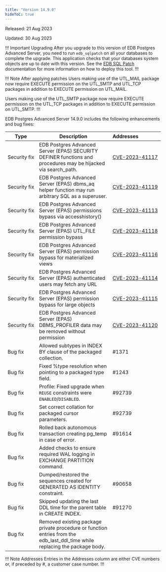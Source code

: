 ```yaml
---
title: "Version 14.9.0"
hideToC: true
---
```


Released: 21 Aug 2023

Updated: 30 Aug 2023

!!! Important Upgrading
After you upgrade to this version of EDB Postgres Advanced Server, you need to run `edb_sqlpatch` on all your databases to complete the upgrade. This application checks that your databases system objects are up to date with this version. See the [EDB SQL Patch](/tools/edb_sqlpatch) documentation for more information on how to deploy this tool.
!!!

!!! Note After applying patches
Users making use of the UTL_MAIL package now require EXECUTE permission on the UTL_SMTP and UTL_TCP packages in addition to EXECUTE permission on UTL_MAIL.

Users making use of the UTL_SMTP package now require EXECUTE permission on the UTL_TCP packages in addition to EXECUTE permission on UTL_SMTP.
!!!

EDB Postgres Advanced Server 14.9.0 includes the following enhancements and bug fixes:

| Type           | Description                                                                                                                          |   Addresses&nbsp;&nbsp;&nbsp;&nbsp;&nbsp;&nbsp;&nbsp;&nbsp;&nbsp;&nbsp;&nbsp;&nbsp;&nbsp;&nbsp;&nbsp; |
| -------------- | -------------------------------------------------------------------------------------------------------------------------------------|  --------------------- |
| Security&nbsp;fix |  EDB Postgres Advanced Server (EPAS) SECURITY DEFINER functions and procedures may be hijacked via search_path. | [CVE-2023-41117](/security/advisories/cve202341117/) |
| Security&nbsp;fix |  EDB Postgres Advanced Server (EPAS) dbms_aq helper function may run arbitrary SQL as a superuser. | [CVE-2023-41119](/security/advisories/cve202341119/) |
| Security&nbsp;fix |  EDB Postgres Advanced Server (EPAS) permissions bypass via accesshistory() | [CVE-2023-41113](/security/advisories/cve202341113/) |
| Security&nbsp;fix |  EDB Postgres Advanced Server (EPAS) UTL_FILE permission bypass | [CVE-2023-41118](/security/advisories/cve202341118/) |
| Security&nbsp;fix |  EDB Postgres Advanced Server (EPAS) permission bypass for materialized views | [CVE-2023-41116](/security/advisories/cve202341116/) |
| Security&nbsp;fix |  EDB Postgres Advanced Server (EPAS) authenticated users may fetch any URL | [CVE-2023-41114](/security/advisories/cve202341114/) |
| Security&nbsp;fix |  EDB Postgres Advanced Server (EPAS) permission bypass for large objects | [CVE-2023-41115](/security/advisories/cve202341115/) | 
| Security&nbsp;fix |  EDB Postgres Advanced Server (EPAS) DBMS_PROFILER data may be removed without permission | [CVE-2023-41120](/security/advisories/cve202341120/) |
| Bug&nbsp;fix | Allowed subtypes in INDEX BY clause of the packaged collection. | #1371 |
| Bug&nbsp;fix | Fixed %type resolution when pointing to a packaged type field. | #1243 |
| Bug&nbsp;fix | Profile: Fixed upgrade when `REUSE` constraints were `ENABLED`/`DISABLED`. | #92739 | 
| Bug&nbsp;fix | Set correct collation for packaged cursor parameters. | #92739 | 
| Bug&nbsp;fix | Rolled back autonomous transaction creating pg_temp in case of error. | #91614 | 
| Bug&nbsp;fix | Added checks to ensure required WAL logging in EXCHANGE PARTITION command.| |
| Bug&nbsp;fix | Dumped/restored the sequences created for GENERATED AS IDENTITY constraint. | #90658 |
| Bug&nbsp;fix | Skipped updating the last DDL time for the parent table in CREATE INDEX. | #91270 | 
| Bug&nbsp;fix | Removed existing package private procedure or function entries from the edb_last_ddl_time while replacing the package body. | |


!!! Note Addresses
Entries in the Addresses column are either CVE numbers or, if preceded by #, a customer case number.
!!!

